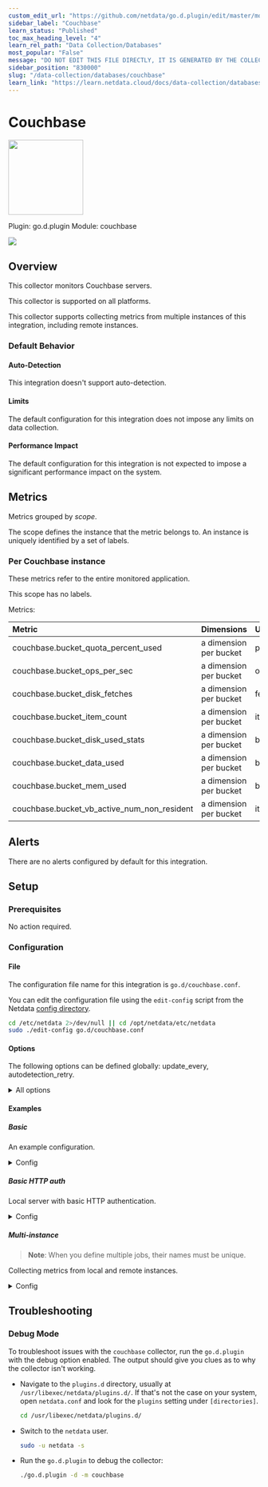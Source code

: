 ```yaml
---
custom_edit_url: "https://github.com/netdata/go.d.plugin/edit/master/modules/couchbase/metadata.yaml"
sidebar_label: "Couchbase"
learn_status: "Published"
toc_max_heading_level: "4"
learn_rel_path: "Data Collection/Databases"
most_popular: "False"
message: "DO NOT EDIT THIS FILE DIRECTLY, IT IS GENERATED BY THE COLLECTOR'S metadata.yaml FILE"
sidebar_position: "830000"
slug: "/data-collection/databases/couchbase"
learn_link: "https://learn.netdata.cloud/docs/data-collection/databases/couchbase"
---
```



# Couchbase


<img src="https://netdata.cloud/img/couchbase.svg" width="150"/>


Plugin: go.d.plugin
Module: couchbase

<img src="https://img.shields.io/badge/maintained%20by-Netdata-%2300ab44" />

## Overview

This collector monitors Couchbase servers.




This collector is supported on all platforms.

This collector supports collecting metrics from multiple instances of this integration, including remote instances.


### Default Behavior

#### Auto-Detection

This integration doesn't support auto-detection.

#### Limits

The default configuration for this integration does not impose any limits on data collection.

#### Performance Impact

The default configuration for this integration is not expected to impose a significant performance impact on the system.


## Metrics

Metrics grouped by *scope*.

The scope defines the instance that the metric belongs to. An instance is uniquely identified by a set of labels.



### Per Couchbase instance

These metrics refer to the entire monitored application.

This scope has no labels.

Metrics:

| Metric | Dimensions | Unit |
|:------|:----------|:----|
| couchbase.bucket_quota_percent_used | a dimension per bucket | percentage |
| couchbase.bucket_ops_per_sec | a dimension per bucket | ops/s |
| couchbase.bucket_disk_fetches | a dimension per bucket | fetches |
| couchbase.bucket_item_count | a dimension per bucket | items |
| couchbase.bucket_disk_used_stats | a dimension per bucket | bytes |
| couchbase.bucket_data_used | a dimension per bucket | bytes |
| couchbase.bucket_mem_used | a dimension per bucket | bytes |
| couchbase.bucket_vb_active_num_non_resident | a dimension per bucket | items |



## Alerts

There are no alerts configured by default for this integration.


## Setup

### Prerequisites

No action required.

### Configuration

#### File

The configuration file name for this integration is `go.d/couchbase.conf`.


You can edit the configuration file using the `edit-config` script from the
Netdata [config directory](/docs/configuring/configuration#the-netdata-config-directory).

```bash
cd /etc/netdata 2>/dev/null || cd /opt/netdata/etc/netdata
sudo ./edit-config go.d/couchbase.conf
```
#### Options

The following options can be defined globally: update_every, autodetection_retry.


<details><summary>All options</summary>

| Name | Description | Default | Required |
|:----|:-----------|:-------|:--------:|
| update_every | Data collection frequency. | 1 | no |
| autodetection_retry | Recheck interval in seconds. Zero means no recheck will be scheduled. | 0 | no |
| url | Server URL. | http://127.0.0.1:8091 | yes |
| username | Username for basic HTTP authentication. |  | no |
| password | Password for basic HTTP authentication. |  | no |
| proxy_url | Proxy URL. |  | no |
| proxy_username | Username for proxy basic HTTP authentication. |  | no |
| proxy_password | Password for proxy basic HTTP authentication. |  | no |
| timeout | HTTP request timeout. | 2 | no |
| method | HTTP request method. | GET | no |
| body | HTTP request body. |  | no |
| headers | HTTP request headers. |  | no |
| not_follow_redirects | Redirect handling policy. Controls whether the client follows redirects. | no | no |
| tls_skip_verify | Server certificate chain and hostname validation policy. Controls whether the client performs this check. | no | no |
| tls_ca | Certification authority that the client uses when verifying the server's certificates. |  | no |
| tls_cert | Client tls certificate. |  | no |
| tls_key | Client tls key. |  | no |

</details>

#### Examples

##### Basic

An example configuration.

<details><summary>Config</summary>

```yaml
jobs:
  - name: local
    url: http://127.0.0.1:8091

```
</details>

##### Basic HTTP auth

Local server with basic HTTP authentication.

<details><summary>Config</summary>

```yaml
jobs:
  - name: local
    url: http://127.0.0.1:8091
    username: foo
    password: bar

```
</details>

##### Multi-instance

> **Note**: When you define multiple jobs, their names must be unique.

Collecting metrics from local and remote instances.


<details><summary>Config</summary>

```yaml
jobs:
  - name: local
    url: http://127.0.0.1:8091

  - name: remote
    url: http://203.0.113.0:8091

```
</details>



## Troubleshooting

### Debug Mode

To troubleshoot issues with the `couchbase` collector, run the `go.d.plugin` with the debug option enabled. The output
should give you clues as to why the collector isn't working.

- Navigate to the `plugins.d` directory, usually at `/usr/libexec/netdata/plugins.d/`. If that's not the case on
  your system, open `netdata.conf` and look for the `plugins` setting under `[directories]`.

  ```bash
  cd /usr/libexec/netdata/plugins.d/
  ```

- Switch to the `netdata` user.

  ```bash
  sudo -u netdata -s
  ```

- Run the `go.d.plugin` to debug the collector:

  ```bash
  ./go.d.plugin -d -m couchbase
  ```


